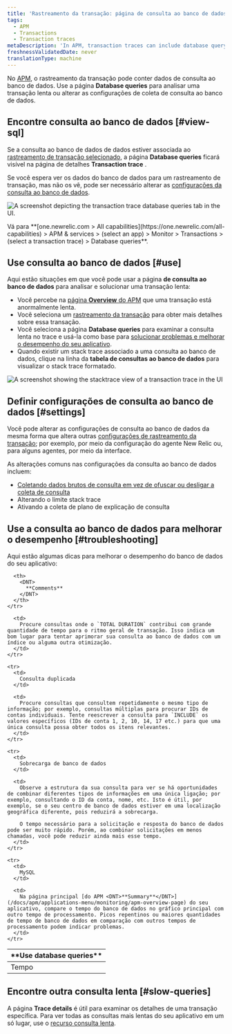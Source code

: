 ```yaml
---
title: 'Rastreamento da transação: página de consulta ao banco de dados'
tags:
  - APM
  - Transactions
  - Transaction traces
metaDescription: 'In APM, transaction traces can include database query data, which gives you deeper insight into performance issues.'
freshnessValidatedDate: never
translationType: machine
---
```


No [APM](/docs/apm/new-relic-apm/getting-started/welcome-new-relic-apm), o rastreamento da transação pode conter dados de consulta ao banco de dados. Use a página <DNT>**Database queries**</DNT> para analisar uma transação lenta ou alterar as configurações de coleta de consulta ao banco de dados.

## Encontre consulta ao banco de dados [#view-sql]

Se a consulta ao banco de dados de dados estiver associada ao [rastreamento de transação selecionado](/docs/apm/transactions/transaction-traces/transaction-traces#find-view), a página <DNT>**Database queries**</DNT> ficará visível na página de detalhes <DNT>**Transaction trace**</DNT> .

Se você espera ver os dados do banco de dados para um rastreamento de transação, mas não os vê, pode ser necessário alterar as [configurações da consulta ao banco de dados](#settings).

<img
  title="transaction trace database queries tab"
  alt="A screenshot depicting the transaction trace database queries tab in the UI."
  src="/images/apm_screenshot-crop_transaction-trace-database-queries-tab.webp"
/>

<figcaption>
  Vá para <DNT>**[one.newrelic.com > All capabilities](https://one.newrelic.com/all-capabilities) > APM & services > (select an app) > Monitor > Transactions > (select a transaction trace) > Database queries**</DNT>.
</figcaption>

## Use consulta ao banco de dados [#use]

Aqui estão situações em que você pode usar a página **de consulta ao banco de dados** para analisar e solucionar uma transação lenta:

* Você percebe na [página **Overview** do APM](/docs/apm/applications-menu/monitoring/apm-overview-page) que uma transação está anormalmente lenta.
* Você seleciona um [rastreamento da transação](/docs/apm/transactions/transaction-traces/transaction-traces) para obter mais detalhes sobre essa transação.
* Você seleciona a página **Database queries** para examinar a consulta lenta no trace e usá-la como base para [solucionar problemas e melhorar o desempenho do seu aplicativo](#troubleshooting).
* Quando existir um stack trace associado a uma consulta ao banco de dados, clique na linha da **tabela de consultas ao banco de dados** para visualizar o stack trace formatado.

<img
  title="transaction trace stacktrace view"
  alt="A screenshot showing the stacktrace view of a transaction trace in the UI"
  src="/images/apm_screenshot-crop_transaction-trace-stacktrace-view.webp"
/>

## Definir configurações de consulta ao banco de dados [#settings]

Você pode alterar as configurações de consulta ao banco de dados da mesma forma que altera outras [configurações de rastreamento da transação](/docs/apm/transactions/transaction-traces/configure-transaction-traces); por exemplo, por meio da configuração do agente New Relic ou, para alguns agentes, por meio da interface.

As alterações comuns nas configurações da consulta ao banco de dados incluem:

* [Coletando dados brutos de consulta em vez de ofuscar ou desligar a coleta de consulta](/docs/apm/transactions/transaction-traces/configure-transaction-traces#record-sql)
* Alterando o limite stack trace
* Ativando a coleta de plano de explicação de consulta

## Use a consulta ao banco de dados para melhorar o desempenho [#troubleshooting]

Aqui estão algumas dicas para melhorar o desempenho do banco de dados do seu aplicativo:

<table>
  <thead>
    <tr>
      <th style={{ width: "200px" }}>
        <DNT>
          **Use database queries**
        </DNT>
      </th>

      <th>
        <DNT>
          **Comments**
        </DNT>
      </th>
    </tr>
  </thead>

  <tbody>
    <tr>
      <td>
        Tempo
      </td>

      <td>
        Procure consultas onde o `TOTAL DURATION` contribui com grande quantidade de tempo para o ritmo geral de transação. Isso indica um bom lugar para tentar aprimorar sua consulta ao banco de dados com um índice ou alguma outra otimização.
      </td>
    </tr>

    <tr>
      <td>
        Consulta duplicada
      </td>

      <td>
        Procure consultas que consultem repetidamente o mesmo tipo de informação; por exemplo, consultas múltiplas para procurar IDs de contas individuais. Tente reescrever a consulta para `INCLUDE` os valores específicos (IDs de conta 1, 2, 10, 14, 17 etc.) para que uma única consulta possa obter todos os itens relevantes.
      </td>
    </tr>

    <tr>
      <td>
        Sobrecarga de banco de dados
      </td>

      <td>
        Observe a estrutura da sua consulta para ver se há oportunidades de combinar diferentes tipos de informações em uma única ligação; por exemplo, consultando o ID da conta, nome, etc. Isto é útil, por exemplo, se o seu centro de banco de dados estiver em uma localização geográfica diferente, pois reduzirá a sobrecarga.

        O tempo necessário para a solicitação e resposta do banco de dados pode ser muito rápido. Porém, ao combinar solicitações em menos chamadas, você pode reduzir ainda mais esse tempo.
      </td>
    </tr>

    <tr>
      <td>
        MySQL
      </td>

      <td>
        Na página principal [do APM <DNT>**Summary**</DNT>](/docs/apm/applications-menu/monitoring/apm-overview-page) do seu aplicativo, compare o tempo do banco de dados no gráfico principal com outro tempo de processamento. Picos repentinos ou maiores quantidades de tempo de banco de dados em comparação com outros tempos de processamento podem indicar problemas.
      </td>
    </tr>
  </tbody>
</table>

## Encontre outra consulta lenta [#slow-queries]

A página **Trace details** é útil para examinar os detalhes de uma transação específica. Para ver todas as consultas mais lentas do seu aplicativo em um só lugar, use o [recurso consulta lenta](/docs/apm/applications-menu/monitoring/viewing-slow-query-details).
